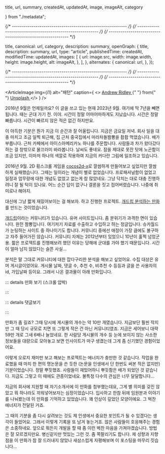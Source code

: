   title,
  url,
  summary,
  createdAt,
  updatedAt,
  image,
  imageAlt,
  category

} from "./metadata";

{/* ---------------------------------------------------------- */}
{/* ---------------------------------------------------------- */}
{/* ---------------------------------------------------------- */}

  title,
  canonical: url,
  category,
  description: summary,
  openGraph: {
    title,
    description: summary,
    url,
    type: "article",
    publishedTime: createdAt,
    modifiedTime: updatedAt,
    images: [
      {
        url: image.src,
        width: image.width,
        height: image.height,
        alt: imageAlt,
      },
    ],
  },
  alternates: {
    canonical: url,
  },
});

<ArticleJsonLd
  useAppDir
  url={url}
  title={title}
  images={[image.src]}
  authorName={authorList}
  datePublished={createdAt}
  dateModified={updatedAt}
  publisherName={authorName}
  description={summary}
  type="BlogPosting"
  isAccessibleForFree
/>

<ArticleHeader title={title} updatedAt={updatedAt} desc={summary} />

{/* ---------------------------------------------------------- */}
{/* ---------------------------------------------------------- */}
{/* ---------------------------------------------------------- */}

<ArticleImage
  img={i1}
  alt="패턴"
  caption={
    <>
      <a href="https://unsplash.com/ko/@aridley88?utm_content=creditCopyText&utm_medium=referral&utm_source=unsplash">
        Andrew Ridley
      </a>{" "}
      from{" "}
      <a href="https://unsplash.com/ko/%EC%82%AC%EC%A7%84/jR4Zf-riEjI?utm_content=creditCopyText&utm_medium=referral&utm_source=unsplash">
        Unsplash
      </a>
    </>
  }
/>

2016년 9월은 언제일까요? 이 글을 쓰고 있는 현재 2023년 9월. 여기에 딱 7년을 빼면 됩니다. 때는 군대 가기 전. 이야. 시간이 정말 어마어마하게도 지났습니다. 시간은 정말 빠릅니다. 시간이 빠르지 않은 적은 없긴 하지만요.

이 아득한 기분은 뭔가 지금 이 순간과 잘 어울립니다. 지금은 금요일 저녁. 회사 일을 대충 마치고 조금 일찍 퇴근해, 집 근처 중국집에서 마라차돌짬뽕을 촵촵 먹었습니다. 배가 부릅니다. 근처 카페에서 아이스아메리카노 하나를 주문합니다. 사람들과 차가 왔다갔다 하는 걸 창밖으로 물끄러미 바라봅니다. 날씨도 좋네요. 잠을 제대로 못잔 탓에 노곤함이 조금 있지만, 이마저 하나의 색깔로 작용하여 지금의 커다란 그림에 일조하고 있습니다.

2016년 9월. 2D 횡스크롤 게임을 [cocos2d-x](https://www.cocos.com/en)로 깔쌈하게 만들어보고 싶었지만 깔쌈하게 실패했습니다. 그때는 일이라는 개념이 별로 없었습니다. 프로패셔널함이 없었고 일정과 업무량에 대한 개념도 없었고 없는게 참 많았네요. 그냥 닥치는 대로 대충 진행하려니 잘 될 턱이 있나요. 어느 순간 답이 없구나 결론을 짓고 접어버렸습니다. 나중에 취미로나 해야지.

대신에 그냥 짧게 재밌어보이는 걸 해보자. 하고 진행한 프로젝트. [개드립 분석하는 만화](https://www.dogdrip.net/111851522)를 만드는 것이었습니다.

[개드립](https://dogdrip.net)이라는 커뮤니티가 있습니다. 유머 사이트입니다. 좀 분위기가 과격한 면이 있습니다. 완전 짬뽕입니다. 여기저기 자료를 수출하고 수입하고 하는 정글입니다. 슈카월드가 눈팅하는 사이트 중 하나이기도 합니다. 커뮤니티 중에선 애정이 가장 큼에도 불구하고 자주 들어가진 않습니다. 커뮤니티 자체는 2012년부터 있었으니 10년이 훌쩍 넘었군용. 짧은 프로젝트를 진행해보려 했던 이유는 당해에 군대를 가야 했기 때문입니다. 시간이 얼마 남지 않았다는 슬픈 사실…

분석은 말 그대로 커뮤니티에 대한 잡다구리한 분석을 해보고 싶었어요. 수집 대상은 유머 게시글이었어요. 게시물 날짜, 댓글 수, 추천 수, 비추천 수 등등과 글을 쓴 사용자의 id, 가입날짜 등이요. 그래서 나온 결과물이 아래 만화입니다.

::: details 만화 보기 (스크롤 압박)

<ArticleImage noShadow img={m1} alt="개드립 분석하는 만화 1" />
<ArticleImage noShadow img={m2} alt="개드립 분석하는 만화 2" />
<ArticleImage noShadow img={m3} alt="개드립 분석하는 만화 3" />
<ArticleImage noShadow img={m4} alt="개드립 분석하는 만화 4" />
<ArticleImage noShadow img={m5} alt="개드립 분석하는 만화 5" />
<ArticleImage noShadow img={m6} alt="개드립 분석하는 만화 6" />
<ArticleImage noShadow img={m7} alt="개드립 분석하는 만화 7" />

:::

::: details 댓글보기

<ArticleImage noShadow img={c1} alt="개드립 분석하는 만화 댓글 1" />
<ArticleImage noShadow img={c2} alt="개드립 분석하는 만화 댓글 2" />
<ArticleImage noShadow img={c3} alt="개드립 분석하는 만화 댓글 3" />
<ArticleImage noShadow img={c4} alt="개드립 분석하는 만화 댓글 4" />

:::

만화가 좀 길죠? 그때 당시에 게시물의 개수는 약 10만 개였습니다. 지금보단 훨씬 작지만 그 때 당시 규모로 치면 또 그렇게 작은 건 아닌 커뮤니티였죠. 지금은 세어보니 대략 59만 개로 그새 6배나 늘었네요. 한 사람당 게시물의 개수 등 눈에 보이지 않는 사소한 정보들을 대량으로 모아놓고 보면 인사이트가 마구 생겼는데 그게 좀 신기했던 경험이었어요.

이렇게 오로지 재미만 보고 해보는 프로젝트는 에너지가 충만한 것 같습니다. 작업을 완료했을 때 마치 한 편의 명논문을 쓴 듯한 (논문을 인생에서 단 한번도 써본 적은 없지만) 기분이었습니다. 정말 뿌듯했죠. 사람들이 재밌어하니 뿌듯함은 배가 되었던 것 같습니다. 지금도 그렇고 이 때에도 관종이었네요. 불특정 다수의 관심은 너무 달달합니다…

지금의 회사에 지원할 때 자기소개서에 이 만화를 첨부했는데요, 그게 별 의미를 갖진 않았고 뭐 하나라도 끼워넣어보자는 심정이었습니다. 입사하고 한참 뒤에 임원분과 이야기를 나눠봤는데 이 만화를 기억하고 있었습니다. 꽤 인상이 깊었던 모양이에요. 그 벅찬 에너지가 전달된 거죠.

그 때의 기분을 좀 다시 살려보는 것도 제 인생에서 중요한 포인트가 될 수 있겠다는 생각이 들었어요. 그래서 이렇게 기록을 또 남겨 놓는거죠. 많은 사람들이 호응해주는 경험은 소중하네요. 앞으로 뭐든지 개발을 할 때 좀 이런 벅찬 마음을 가져야겠습니다. 방법은 잘 모르겠지만요. 병신같지만 멋있는 그런 것. 좀 쪽팔리기도 합니다. 제 성향과 지향점을 이 만화가 참 잘 드러내지 않았나 새삼스럽게 자평해보며 이 포스팅을 마무리 짓습니다...
